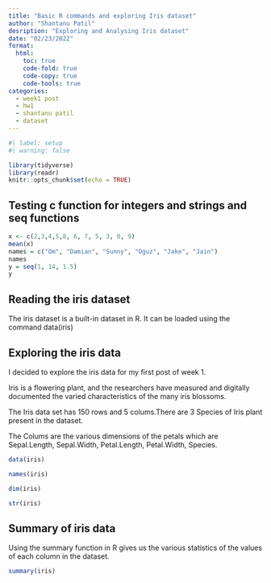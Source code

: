 ```yaml
---
title: "Basic R commands and exploring Iris dataset"
author: "Shantanu Patil"
desription: "Exploring and Analysing Iris dataset"
date: "02/23/2022"
format:
  html:
    toc: true
    code-fold: true
    code-copy: true
    code-tools: true
categories:
  - week1 post
  - hw1
  - shantanu patil
  - dataset
---
```



```r
#| label: setup
#| warning: false

library(tidyverse)
library(readr)
knitr::opts_chunk$set(echo = TRUE)
```

## Testing c function for integers and strings and seq functions


```r
x <- c(2,3,4,5,8, 6, 7, 5, 3, 0, 9)
mean(x)
names = c("Om", "Damian", "Sunny", "Oguz", "Jake", "Jain")
names
y = seq(1, 14, 1.5)
y


```
## Reading the iris dataset

The iris dataset is a built-in dataset in R. It can be loaded using the command data(iris)


## Exploring the iris data 
I decided to explore the iris data for my first post of week 1.

Iris is a flowering plant, and the researchers have measured and digitally documented the varied characteristics of the many iris blossoms.

The Iris data set has 150 rows and 5 colums.There are 3 Species of Iris plant present in the dataset.


The Colums are the various dimensions of the petals which are Sepal.Length, Sepal.Width, Petal.Length, Petal.Width,  Species.



```r

data(iris)

names(iris)

dim(iris)

str(iris)

```

## Summary of iris data 
Using the summary function in R gives us the various statistics of the values of each column in the dataset.


```r

summary(iris)

```







